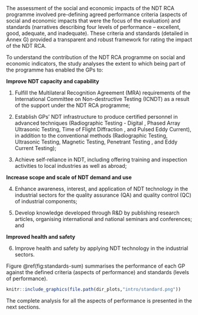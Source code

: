 
<br>

The assessment of the social and economic impacts of the NDT RCA programme involved pre-defining agreed performance criteria (aspects of social and economic impacts that were the focus of the evaluation) and standards (narratives describing four levels of performance – excellent, good, adequate, and inadequate). These criteria and standards (detailed in Annex G) provided a transparent and robust framework for rating the impact of the NDT RCA. 


To understand the contribution of the NDT RCA programme on social and economic indicators, the study analyses the extent to which being part of the programme has enabled the GPs to: 

**Improve NDT capacity and capability**

1.	Fulfill the Multilateral Recognition Agreement (MRA) requirements of the International Committee on Non-destructive Testing (ICNDT) as a result of the support under the NDT RCA programme;

2.	Establish GPs’ NDT infrastructure to produce certified personnel in advanced techniques (Radiographic Testing - Digital , Phased Array Ultrasonic Testing, Time of Flight Diffraction , and Pulsed Eddy Current), in addition to the conventional methods (Radiographic Testing, Ultrasonic Testing, Magnetic Testing, Penetrant Testing , and Eddy Current Testing); 

3.	Achieve self-reliance in NDT, including offering training and inspection activities to local industries as well as abroad;

**Increase scope and scale of NDT demand and use**

4.	Enhance awareness, interest, and application of NDT technology in the industrial sectors for the quality assurance (QA) and quality control (QC) of industrial components;

5.	Develop knowledge developed through R&D by publishing research articles, organising international and national seminars and conferences; and

**Improved health and safety**

6. Improve health and safety by applying NDT technology in the industrial sectors.


Figure \@ref(fig:standards-sum) summarises the performance of each GP against the defined criteria (aspects of performance) and standards (levels of performance).



```r

knitr::include_graphics(file.path(dir_plots,"intro/standard.png"))

```


The complete analysis for all the aspects of performance is presented in the next sections. 